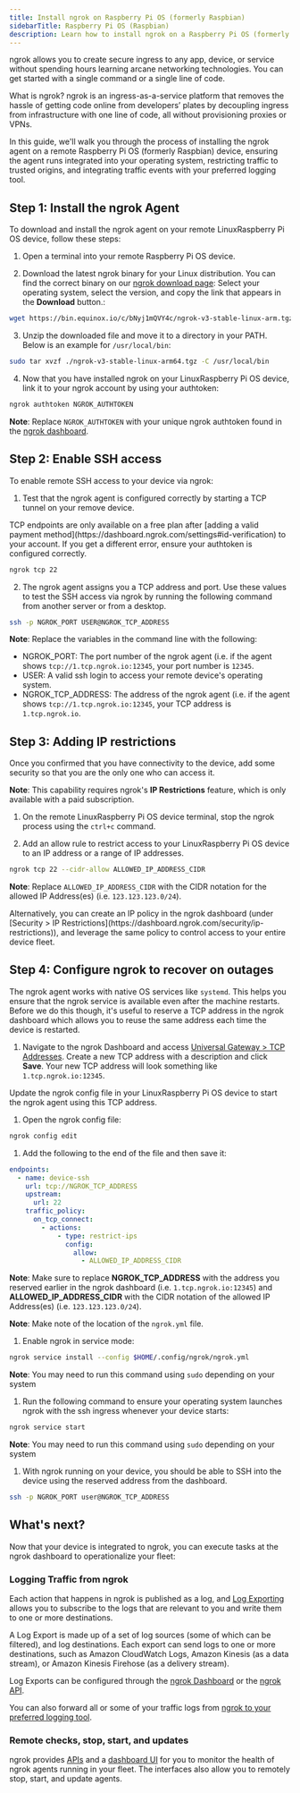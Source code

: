 ```yaml
---
title: Install ngrok on Raspberry Pi OS (formerly Raspbian)
sidebarTitle: Raspberry Pi OS (Raspbian)
description: Learn how to install ngrok on a Raspberry Pi OS (formerly Raspbian) to provide secure remote access and management.
---
```


ngrok allows you to create secure ingress to any app, device, or service without spending hours learning arcane networking technologies. You can get started with a single command or a single line of code.

What is ngrok? ngrok is an ingress-as-a-service platform that removes the hassle of getting code online from developers’ plates by decoupling ingress from infrastructure with one line of code, all without provisioning proxies or VPNs.

In this guide, we'll walk you through the process of installing the ngrok agent on a remote Raspberry Pi OS (formerly Raspbian) device, ensuring the agent runs integrated into your operating system, restricting traffic to trusted origins, and integrating traffic events with your preferred logging tool.

## Step 1: Install the ngrok Agent

To download and install the ngrok agent on your remote LinuxRaspberry Pi OS device, follow these steps:

1. Open a terminal into your remote Raspberry Pi OS device.

2. Download the latest ngrok binary for your Linux distribution. You can find the correct binary on our [ngrok download page](https://download.ngrok.com): Select your operating system, select the version, and copy the link that appears in the **Download** button.:

```bash
wget https://bin.equinox.io/c/bNyj1mQVY4c/ngrok-v3-stable-linux-arm.tgz
```

3. Unzip the downloaded file and move it to a directory in your PATH. Below is an example for `/usr/local/bin`:

```bash
sudo tar xvzf ./ngrok-v3-stable-linux-arm64.tgz -C /usr/local/bin
```

4. Now that you have installed ngrok on your LinuxRaspberry Pi OS device, link it to your ngrok account by using your authtoken:

```bash
ngrok authtoken NGROK_AUTHTOKEN
```

**Note**: Replace `NGROK_AUTHTOKEN` with your unique ngrok authtoken found in the [ngrok dashboard](https://dashboard.ngrok.com/get-started/your-authtoken).

## Step 2: Enable SSH access

To enable remote SSH access to your device via ngrok:

1. Test that the ngrok agent is configured correctly by starting a TCP tunnel on your remove device.

<Warning>
TCP endpoints are only available on a free plan after [adding a valid payment method](https://dashboard.ngrok.com/settings#id-verification) to your account. If you get a different error, ensure your authtoken is configured correctly.
</Warning>

```bash
ngrok tcp 22
```

2. The ngrok agent assigns you a TCP address and port. Use these values to test the SSH access via ngrok by running the following command from another server or from a desktop.

```bash
ssh -p NGROK_PORT USER@NGROK_TCP_ADDRESS
```

**Note**: Replace the variables in the command line with the following:

- NGROK_PORT: The port number of the ngrok agent (i.e. if the agent shows `tcp://1.tcp.ngrok.io:12345`, your port number is `12345`.
- USER: A valid ssh login to access your remote device's operating system.
- NGROK_TCP_ADDRESS: The address of the ngrok agent (i.e. if the agent shows `tcp://1.tcp.ngrok.io:12345`, your TCP address is `1.tcp.ngrok.io`.

## Step 3: Adding IP restrictions

Once you confirmed that you have connectivity to the device, add some security so that you are the only one who can access it.

**Note**: This capability requires ngrok's **IP Restrictions** feature, which is only available with a paid subscription.

1. On the remote LinuxRaspberry Pi OS device terminal, stop the ngrok process using the `ctrl+c` command.

1. Add an allow rule to restrict access to your LinuxRaspberry Pi OS device to an IP address or a range of IP addresses.

```bash
ngrok tcp 22 --cidr-allow ALLOWED_IP_ADDRESS_CIDR
```

**Note**: Replace `ALLOWED_IP_ADDRESS_CIDR` with the CIDR notation for the allowed IP Address(es) (i.e. `123.123.123.0/24`).

<Tip title="Setting IP restrictions for the entire fleet">
Alternatively, you can create an IP policy in the ngrok dashboard (under [Security > IP Restrictions](https://dashboard.ngrok.com/security/ip-restrictions)), and leverage the same policy to control access to your entire device fleet.
</Tip>

## Step 4: Configure ngrok to recover on outages

The ngrok agent works with native OS services like `systemd`. This helps you ensure that the ngrok service is available even after the machine restarts. Before we do this though, it's useful to reserve a TCP address in the ngrok dashboard which allows you to reuse the same address each time the device is restarted.

1. Navigate to the ngrok Dashboard and access [Universal Gateway > TCP Addresses](https://dashboard.ngrok.com/tcp-addresses). Create a new TCP address with a description and click **Save**. Your new TCP address will look something like `1.tcp.ngrok.io:12345`.

Update the ngrok config file in your LinuxRaspberry Pi OS device to start the ngrok agent using this TCP address.

1. Open the ngrok config file:

```bash
ngrok config edit
```

1. Add the following to the end of the file and then save it:

```yaml
endpoints:
  - name: device-ssh
    url: tcp://NGROK_TCP_ADDRESS
    upstream:
      url: 22
    traffic_policy:
      on_tcp_connect:
        - actions:
            - type: restrict-ips
              config:
                allow:
                  - ALLOWED_IP_ADDRESS_CIDR
```

**Note**: Make sure to replace **NGROK_TCP_ADDRESS** with the address you reserved earlier in the ngrok dashboard (i.e. `1.tcp.ngrok.io:12345`) and **ALLOWED_IP_ADDRESS_CIDR** with the CIDR notation of the allowed IP Address(es) (i.e. `123.123.123.0/24`).

**Note**: Make note of the location of the `ngrok.yml` file.

1. Enable ngrok in service mode:

```bash
ngrok service install --config $HOME/.config/ngrok/ngrok.yml
```

**Note**: You may need to run this command using `sudo` depending on your system

1. Run the following command to ensure your operating system launches ngrok with the ssh ingress whenever your device starts:

```bash
ngrok service start
```

**Note**: You may need to run this command using `sudo` depending on your system

1. With ngrok running on your device, you should be able to SSH into the device using the reserved address from the dashboard.

```bash
ssh -p NGROK_PORT user@NGROK_TCP_ADDRESS
```

## What's next?

Now that your device is integrated to ngrok, you can ​​execute tasks at the ngrok dashboard to operationalize your fleet:

### Logging Traffic from ngrok

Each action that happens in ngrok is published as a log, and [Log Exporting](/obs/) allows you to subscribe to the logs that are relevant to you and write them to one or more destinations.

A Log Export is made up of a set of log sources (some of which can be filtered), and log destinations. Each export can send logs to one or more destinations, such as Amazon CloudWatch Logs, Amazon Kinesis (as a data stream), or Amazon Kinesis Firehose (as a delivery stream).

Log Exports can be configured through the [ngrok Dashboard](https://dashboard.ngrok.com/observability/event-subscriptions) or the [ngrok API](/api-reference/eventdestinations).

You can also forward all or some of your traffic logs from [ngrok to your preferred logging tool](/obs/).

### Remote checks, stop, start, and updates

ngrok provides [APIs](/api-reference/tunnelsessions/restart) and a [dashboard UI](https://dashboard.ngrok.com/tunnels/agents) for you to monitor the health of ngrok agents running in your fleet. The interfaces also allow you to remotely stop, start, and update agents.
